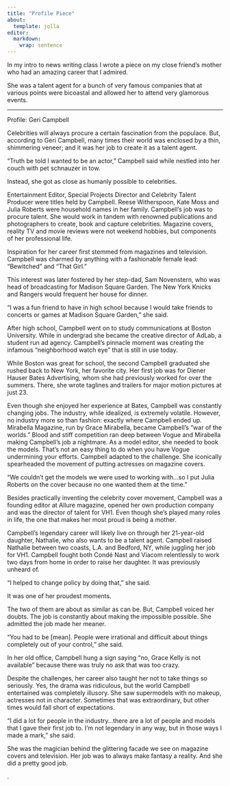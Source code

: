 ```yaml
---
title: "Profile Piece"
about:
  template: jolla
editor: 
  markdown: 
    wrap: sentence
---
```

In my intro to news writing class I wrote a piece on my close friend's mother who had an amazing career that I admired.

She was a talent agent for a bunch of very famous companies that at various points were bicoastal and allowed her to attend very glamorous events.

---

Profile: Geri Campbell

Celebrities will always procure a certain fascination from the populace. But, according to Geri Campbell, many times their world was enclosed by a thin, shimmering veneer; and it was her job to create it as a talent agent. 

“Truth be told I wanted to be an actor,” Campbell said while nestled into her couch with pet schnauzer in tow. 

Instead, she got as close as humanly possible to celebrities. 

Entertainment Editor, Special Projects Director and Celebrity Talent Producer were titles held by Campbell. Reese Witherspoon, Kate Moss and Julia Roberts were household names in her family. Campbell’s job was to procure talent. She would work in tandem with renowned publications and photographers to create, book and capture celebrities. Magazine covers, reality TV and movie reviews were not weekend hobbies, but components of her professional life. 

Inspiration for her career first stemmed from magazines and television. Campbell was charmed by anything with a fashionable female lead: “Bewitched” and “That Girl.” 

This interest was later fostered by her step-dad, Sam Novenstern, who was head of broadcasting for Madison Square Garden. The New York Knicks and Rangers would frequent her house for dinner. 

“I was a fun friend to have in high school because I would take friends to concerts or games at Madison Square Garden,” she said. 

After high school, Campbell went on to study communications at Boston University. While in undergrad she became the creative director of AdLab, a student run ad agency. Campbell’s pinnacle moment was creating the infamous “neighborhood watch eye” that is still in use today.

While Boston was great for school, the second Campbell graduated she rushed back to New York, her favorite city. Her first job was for Diener Hauser Bates Advertising, whom she had previously worked for over the summers. There, she wrote taglines and trailers for major motion pictures at just 23. 

Even though she enjoyed her experience at Bates, Campbell was constantly changing jobs. The industry, while idealized, is extremely volatile. However, no industry more so than fashion: exactly where Campbell ended up. Mirabella Magazine, run by Grace Mirabella, became Campbell’s “war of the worlds.” Blood and stiff competition ran deep between Vogue and Mirabella making Campbell’s job a nightmare. As a model editor, she needed to book the models. That’s not an easy thing to do when you have Vogue undermining your efforts. Campbell adapted to the challenge. She iconically spearheaded the movement of putting actresses on magazine covers.

“We couldn’t get the models we were used to working with...so I put Julia Roberts on the cover because no one wanted them at the time.”

Besides practically inventing the celebrity cover movement, Campbell was a founding editor at Allure magazine, opened her own production company and was the director of talent for VH1. Even though she’s played many roles in life, the one that makes her most proud is being a mother.

Campbell’s legendary career will likely live on through her 21-year-old daughter, Nathalie, who also wants to be a talent agent. Campbell raised Nathalie between two coasts, L.A. and Bedford, NY, while juggling her job for VH1. Campbell fought both Condé Nast and Viacom relentlessly to work two days from home in order to raise her daughter. It was previously unheard of. 

“I helped to change policy by doing that,” she said. 

It was one of her proudest moments. 

The two of them are about as similar as can be. But, Campbell voiced her doubts. The job is constantly about making the impossible possible. She admitted the job made her meaner.
 
“You had to be [mean]. People were irrational and difficult about things completely out of your control,” she said.

 In her old office, Campbell hung a sign saying “no, Grace Kelly is not available” because there was truly no ask that was too crazy.

Despite the challenges, her career also taught her not to take things so seriously. Yes, the drama was ridiculous, but the world Campbell entertained was completely illusory. She saw supermodels with no makeup, actresses not in character. Sometimes that was extraordinary, but other times would fall short of expectations. 

“I did a lot for people in the industry...there are a lot of people and models that I gave their first job to. I’m not legendary in any way, but in those ways I made a mark,” she said.

She was the magician behind the glittering facade we see on magazine covers and television. Her job was to always make fantasy a reality. And she did a pretty good job.


.
